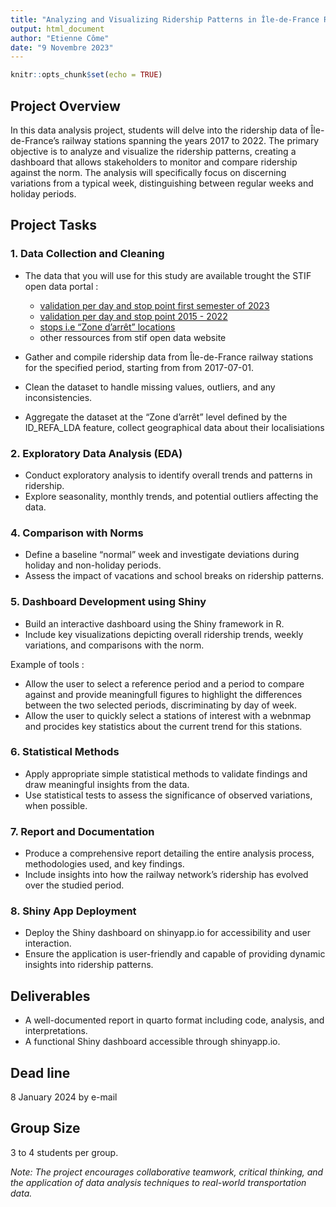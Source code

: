 ```yaml
---
title: "Analyzing and Visualizing Ridership Patterns in Île-de-France Rail Network"
output: html_document
author: "Etienne Côme"
date: "9 Novembre 2023"
---
```


```r
knitr::opts_chunk$set(echo = TRUE)
```



## Project Overview

In this data analysis project, students will delve into the ridership data of Île-de-France's railway stations spanning the years 2017 to 2022. The primary objective is to analyze and visualize the ridership patterns, creating a dashboard that allows stakeholders to monitor and compare ridership against the norm. The analysis will specifically focus on discerning variations from a typical week, distinguishing between regular weeks and holiday periods.

## Project Tasks

### 1. Data Collection and Cleaning

- The data that you will use for this study are available trought  the STIF open data portal :
    - [validation per day and stop point first semester of 2023](https://data.iledefrance-mobilites.fr/explore/dataset/validations-reseau-ferre-nombre-validations-par-jour-1er-semestre/information/)
    - [validation per day and stop point 2015 - 2022](https://data.iledefrance-mobilites.fr/explore/dataset/histo-validations-reseau-ferre/information/)
    - [stops i.e "Zone d'arrêt" locations](https://data.iledefrance-mobilites.fr/explore/dataset/zones-d-arrets/information/?disjunctive.zdatype)
    - other ressources from stif open data website
- Gather and compile ridership data from Île-de-France railway stations for the specified period, starting from  from 2017-07-01.


- Clean the dataset to handle missing values, outliers, and any inconsistencies.
- Aggregate the dataset at the "Zone d'arrêt" level defined by the ID_REFA_LDA feature, collect geographical data about their localisiations 

### 2. Exploratory Data Analysis (EDA)

- Conduct exploratory analysis to identify overall trends and patterns in ridership.
- Explore seasonality, monthly trends, and potential outliers affecting the data.


### 4. Comparison with Norms

- Define a baseline "normal" week and investigate deviations during holiday and non-holiday periods.
- Assess the impact of vacations and school breaks on ridership patterns.

### 5. Dashboard Development using Shiny

- Build an interactive dashboard using the Shiny framework in R.
- Include key visualizations depicting overall ridership trends, weekly variations, and comparisons with the norm.

Example of tools :

- Allow the user to select a reference period and a period to compare against and provide meaningfull figures to highlight the differences between the two selected periods, discriminating by day of week.
- Allow the user to quickly select a stations of interest with a webnmap and procides key statistics about the current trend for this stations.

### 6. Statistical Methods

- Apply appropriate simple statistical methods to validate findings and draw meaningful insights from the data.
- Use statistical tests to assess the significance of observed variations, when possible.

### 7. Report and Documentation

- Produce a comprehensive report detailing the entire analysis process, methodologies used, and key findings.
- Include insights into how the railway network's ridership has evolved over the studied period.

### 8. Shiny App Deployment

- Deploy the Shiny dashboard on shinyapp.io for accessibility and user interaction.
- Ensure the application is user-friendly and capable of providing dynamic insights into ridership patterns.

## Deliverables

- A well-documented report in quarto format including code, analysis, and interpretations.
- A functional Shiny dashboard accessible through shinyapp.io.


## Dead line

8 January 2024 by e-mail 

## Group Size

3 to 4 students per group.

*Note: The project encourages collaborative teamwork, critical thinking, and the application of data analysis techniques to real-world transportation data.*




